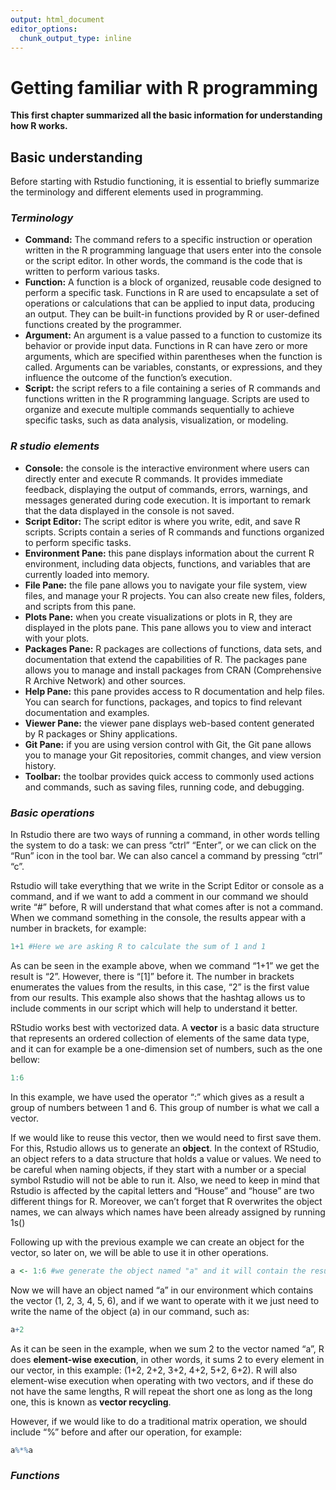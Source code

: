 ```yaml
---
output: html_document
editor_options: 
  chunk_output_type: inline
---
```


# Getting familiar with R programming

**This first chapter summarized all the basic information for understanding how R works.**

## **Basic understanding**

Before starting with Rstudio functioning, it is essential to briefly summarize the terminology and different elements used in programming.

### *Terminology*

-   **Command:** The command refers to a specific instruction or operation written in the R programming language that users enter into the console or the script editor. In other words, the command is the code that is written to perform various tasks.
-   **Function:** A function is a block of organized, reusable code designed to perform a specific task. Functions in R are used to encapsulate a set of operations or calculations that can be applied to input data, producing an output. They can be built-in functions provided by R or user-defined functions created by the programmer.
-   **Argument:** An argument is a value passed to a function to customize its behavior or provide input data. Functions in R can have zero or more arguments, which are specified within parentheses when the function is called. Arguments can be variables, constants, or expressions, and they influence the outcome of the function's execution.
-   **Script:** the script refers to a file containing a series of R commands and functions written in the R programming language. Scripts are used to organize and execute multiple commands sequentially to achieve specific tasks, such as data analysis, visualization, or modeling.

### *R studio elements*

-   **Console:** the console is the interactive environment where users can directly enter and execute R commands. It provides immediate feedback, displaying the output of commands, errors, warnings, and messages generated during code execution. It is important to remark that the data displayed in the console is not saved.
-   **Script Editor:** The script editor is where you write, edit, and save R scripts. Scripts contain a series of R commands and functions organized to perform specific tasks.
-   **Environment Pane:** this pane displays information about the current R environment, including data objects, functions, and variables that are currently loaded into memory.
-   **File Pane:** the file pane allows you to navigate your file system, view files, and manage your R projects. You can also create new files, folders, and scripts from this pane.
-   **Plots Pane:** when you create visualizations or plots in R, they are displayed in the plots pane. This pane allows you to view and interact with your plots.
-   **Packages Pane:** R packages are collections of functions, data sets, and documentation that extend the capabilities of R. The packages pane allows you to manage and install packages from CRAN (Comprehensive R Archive Network) and other sources.
-   **Help Pane:** this pane provides access to R documentation and help files. You can search for functions, packages, and topics to find relevant documentation and examples.
-   **Viewer Pane:** the viewer pane displays web-based content generated by R packages or Shiny applications.
-   **Git Pane:** if you are using version control with Git, the Git pane allows you to manage your Git repositories, commit changes, and view version history.
-   **Toolbar:** the toolbar provides quick access to commonly used actions and commands, such as saving files, running code, and debugging.

### *Basic operations*

In Rstudio there are two ways of running a command, in other words telling the system to do a task: we can press "ctrl" "Enter", or we can click on the "Run" icon in the tool bar. We can also cancel a command by pressing "ctrl" "c".

Rstudio will take everything that we write in the Script Editor or console as a command, and if we want to add a comment in our command we should write "\#" before, R will understand that what comes after is not a command. When we command something in the console, the results appear with a number in brackets, for example:

```r
1+1 #Here we are asking R to calculate the sum of 1 and 1
```

As can be seen in the example above, when we command "1+1" we get the result is "2". However, there is "\[1\]" before it. The number in brackets enumerates the values from the results, in this case, "2" is the first value from our results. This example also shows that the hashtag allows us to include comments in our script which will help to understand it better.

RStudio works best with vectorized data. A **vector** is a basic data structure that represents an ordered collection of elements of the same data type, and it can for example be a one-dimension set of numbers, such as the one bellow:

```r
1:6
```

In this example, we have used the operator ":" which gives as a result a group of numbers between 1 and 6. This group of number is what we call a vector.

If we would like to reuse this vector, then we would need to first save them. For this, Rstudio allows us to generate an **object**. In the context of RStudio, an object refers to a data structure that holds a value or values. We need to be careful when naming objects, if they start with a number or a special symbol Rstudio will not be able to run it. Also, we need to keep in mind that Rstudio is affected by the capital letters and "House" and "house" are two different things for R. Moreover, we can't forget that R overwrites the object names, we can always which names have been already assigned by running 1s()

Following up with the previous example we can create an object for the vector, so later on, we will be able to use it in other operations.

```r
a <- 1:6 #we generate the object named "a" and it will contain the result of the operation "1:6"
```

Now we will have an object named "a" in our environment which contains the vector (1, 2, 3, 4, 5, 6), and if we want to operate with it we just need to write the name of the object (a) in our command, such as:

```r
a+2
```

As it can be seen in the example, when we sum 2 to the vector named "a", R does **element-wise execution**, in other words, it sums 2 to every element in our vector, in this example: (1+2, 2+2, 3+2, 4+2, 5+2, 6+2). R will also element-wise execution when operating with two vectors, and if these do not have the same lengths, R will repeat the short one as long as the long one, this is known as **vector recycling**.

However, if we would like to do a traditional matrix operation, we should include "%" before and after our operation, for example:

```r
a%*%a
```

### *Functions*
